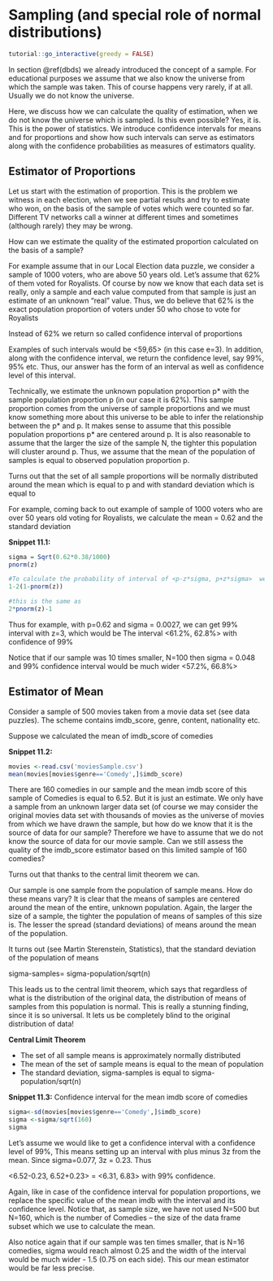 # Sampling (and special role of normal distributions)

<script src="files/js/dcl.js"></script>
<link rel="stylesheet" href="https://maxcdn.bootstrapcdn.com/bootstrap/3.4.1/css/bootstrap.min.css">
<script src="https://maxcdn.bootstrapcdn.com/bootstrap/3.4.1/js/bootstrap.min.js"></script>

```r
tutorial::go_interactive(greedy = FALSE)
```

In section \@ref(dbds) we already introduced the concept of  a sample. For educational purposes we assume that we also know the universe from which the sample was taken. This of course happens very rarely, if at all. Usually we do not know the universe.  

Here, we discuss how we can calculate the quality of estimation, when we do not know the universe which is sampled. Is this even possible?  Yes, it is. This is the power of statistics. We introduce confidence intervals for means and for proportions and show how such intervals can serve as estimators along with the confidence probabilities as measures of estimators quality. 

## Estimator of Proportions

Let us start with the estimation of proportion. This is the problem we witness in each election, when we see partial results and try to estimate who won, on the basis of the sample of votes which were counted so far. Different TV networks call a winner at different times and sometimes (although rarely) they may be wrong. 

How can we estimate the quality of the estimated proportion calculated on the basis of a sample?

For example assume that in our Local Election data puzzle, we consider a sample of 1000 voters, who are above 50 years old.  Let's assume that 62% of them voted for Royalists. Of course by now we know that each data set is  really, only a sample and each value computed from that sample is just an estimate of an unknown “real” value.  Thus, we do believe that 62% is the exact population proportion of voters under 50 who chose to vote for Royalists 

Instead of 62% we return so called confidence interval of proportions

\begin{equation}

<62-e, 62+e>

\end{equation}

 

Examples of such intervals would be  <59,65> (in this case e=3).  In addition, along with the confidence interval, we return the confidence level, say 99%, 95% etc. Thus, our answer has the form of an interval as well as confidence level of this interval. 

Technically, we estimate the unknown population proportion p* with the sample population proportion p (in our case it is 62%). This sample proportion comes from the universe of sample proportions and we must know something more about this universe to be able to infer the relationship between the p* and p. It makes sense to assume that this possible population proportions p*  are centered around p.  It is also reasonable to assume that the larger the size of the sample N, the tighter this population will cluster around p.  Thus, we assume that the mean of the population of samples is equal to observed population proportion p. 

Turns out that the set of all sample proportions will be normally distributed around the mean which is equal to p and with standard deviation which is equal to 

\begin{equation}

\sqrt{(p(1-p)/N)} \\

\text{where N is the size of the sample (see eg Martin Sternstein, “Statistics” )}\\

\end{equation}



For example, coming back to out example of sample of 1000 voters who are over 50 years old voting for Royalists, we calculate the mean = 0.62 and the standard deviation

**Snippet 11.1:**
```r
sigma = Sqrt(0.62*0.38/1000)
pnorm(z)

#To calculate the probability of interval of <p-z*sigma, p+z*sigma>  we compute 
1-2(1-pnorm(z))

#this is the same as 
2*pnorm(z)-1
```


Thus for example, with p=0.62 and sigma = 0.0027,  we can get 99% interval with z=3, which would be 
The interval <61.2%, 62.8%>    with confidence of 99%

Notice that if our sample was 10 times smaller, N=100 then sigma = 0.048 and 99% confidence interval would be much wider
<57.2%, 66.8%>

##  Estimator of  Mean
Consider a sample of 500 movies taken from a movie data set (see data puzzles). The scheme contains imdb_score, genre, content, nationality etc.

Suppose we calculated the mean of imdb_score of comedies

**Snippet 11.2:**

```r
movies <-read.csv('moviesSample.csv')    
mean(movies[movies$genre=='Comedy',]$imdb_score)
```

There are 160 comedies in our sample and the mean imdb score  of this sample of Comedies is equal to 6.52. But it is just an estimate. We only have a sample from an unknown larger data set (of course we may consider the original movies data set with thousands of movies as the universe of movies from which we have drawn the sample, but how do we know that it is the source of data for our sample?  Therefore we have to assume that we do not know the source of data for our movie sample.  Can we  still assess the quality of the imdb_score estimator based on this limited sample of 160 comedies?

Turns out that thanks to the central limit theorem we can. 

Our sample is one sample from the population of sample means. How do these means vary?  It is clear that the means of samples are centered around the mean of the entire, unknown population.  Again, the larger the size of a sample, the tighter the population of means of samples of this size is. The lesser the spread (standard deviations) of means around the mean of the population.

It turns out (see Martin Sterenstein, Statistics), that the standard deviation of the population of means

sigma-samples= sigma-population/sqrt(n)

This leads us to the central limit theorem, which says that regardless of what is the distribution of the original data, the distribution of means of samples from this population is normal. This is really a stunning finding, since it is so universal. It lets us be completely blind to the original distribution of data!  

**Central Limit Theorem**

- The set of all sample means is approximately normally distributed
- The mean of the set of sample means is equal to the mean of population
- The standard deviation, sigma-samples is equal to sigma-population/sqrt(n)

**Snippet 11.3:** Confidence interval for the mean imdb score of comedies

```r
sigma<-sd(movies[movies$genre=='Comedy',]$imdb_score)
sigma <-sigma/sqrt(160)
sigma
```

Let's assume we would like to get a confidence interval with a confidence level of 99%, This means setting up an interval with plus minus 3z from the mean. Since sigma=0.077, 3z = 0.23. Thus 

<6.52-0.23, 6.52+0.23> =    <6.31, 6.83> with 99% confidence. 

Again, like in case of the confidence interval for population proportions, we replace the specific value of the mean imdb with the interval and its confidence level. 
Notice that, as sample size, we have not used N=500 but N=160, which is the number of Comedies – the size of the data frame subset which we use to calculate the mean. 

Also notice again that if our sample was ten times smaller, that is N=16 comedies, sigma would reach almost 0.25 and the width of the interval would be much wider -  1.5 (0.75 on each side).  This our mean estimator would be far less precise. 


